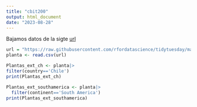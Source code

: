 ```yaml
---
title: "cbit200"
output: html_document
date: "2023-08-28"
---
```


Bajamos datos de la sigte [url](https://raw.githubusercontent.com/rfordatascience/tidytuesday/master/data/2020/2020-08-18/plants.csv)
```r

url = "https://raw.githubusercontent.com/rfordatascience/tidytuesday/master/data/2020/2020-08-18/plants.csv"
planta <- read.csv(url)
```
```r
Plantas_ext_ch <- planta|>
filter(country=='Chile')
print(Plantas_ext_ch)

```
```r
Plantas_ext_southamerica <- planta|>
  filter(continent=='South America')
print(Plantas_ext_southamerica)
```

